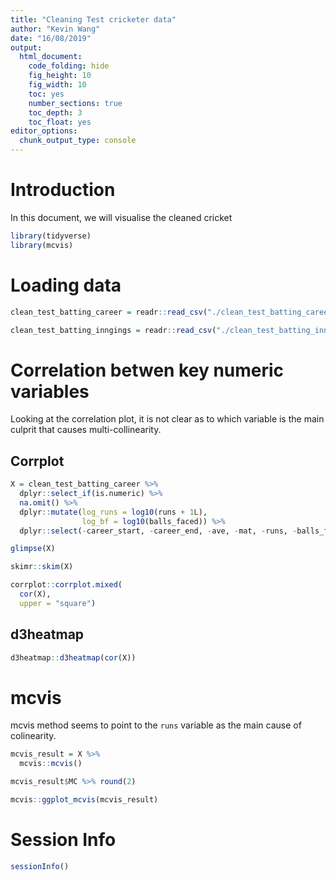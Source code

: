```yaml
---
title: "Cleaning Test cricketer data"
author: "Kevin Wang"
date: "16/08/2019"
output:
  html_document:
    code_folding: hide
    fig_height: 10
    fig_width: 10
    toc: yes
    number_sections: true
    toc_depth: 3
    toc_float: yes
editor_options: 
  chunk_output_type: console
---
```


# Introduction

In this document, we will visualise the cleaned cricket

```r
library(tidyverse)
library(mcvis)
```


# Loading data
```r
clean_test_batting_career = readr::read_csv("./clean_test_batting_career.csv")

clean_test_batting_inngings = readr::read_csv("./clean_test_batting_inngings.csv")
```

# Correlation betwen key numeric variables

Looking at the correlation plot, it is not clear as to which variable is the main culprit that causes multi-collinearity. 

## Corrplot
```r
X = clean_test_batting_career %>% 
  dplyr::select_if(is.numeric) %>% 
  na.omit() %>% 
  dplyr::mutate(log_runs = log10(runs + 1L),
                log_bf = log10(balls_faced)) %>% 
  dplyr::select(-career_start, -career_end, -ave, -mat, -runs, -balls_faced)

glimpse(X)

skimr::skim(X)

corrplot::corrplot.mixed(
  cor(X), 
  upper = "square")
```

## d3heatmap
```r
d3heatmap::d3heatmap(cor(X))
```


# mcvis


mcvis method seems to point to the `runs` variable as the main cause of colinearity.

```r
mcvis_result = X %>% 
  mcvis::mcvis()

mcvis_result$MC %>% round(2)

mcvis::ggplot_mcvis(mcvis_result)
```


# Session Info
```r
sessionInfo()
```

